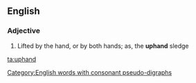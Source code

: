 ==English==

===Adjective===
{{en-adj|-}}

# {{label|en|rare}} Lifted by the hand, or by both hands; as, the '''uphand''' sledge

[[Category:English words with consonant pseudo-digraphs]]

[[ta:uphand]]